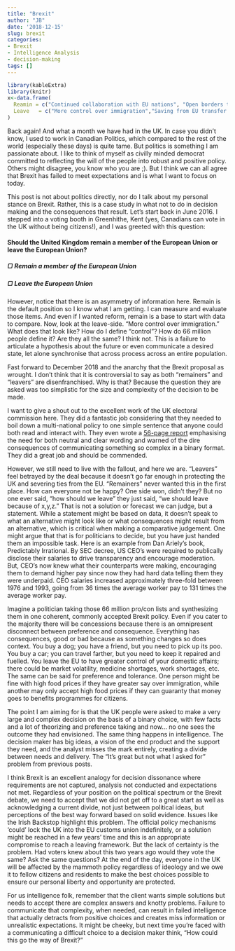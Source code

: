 ```yaml
---
title: "Brexit"
author: "JB"
date: '2018-12-15'
slug: brexit
categories:
- Brexit
- Intelligence Analysis
- decision-making
tags: []
---
```


```r
library(kableExtra)
library(knitr)
x<-data.frame(
  Reamin = c("Continued collaboration with EU nations", "Open borders that allow access to more skilled workers", "Simple goods transfer within a single customs union","Greater negotiating power with external nations"),
  Leave   = c("More control over immigration","Saving from EU transfer payments","Greater control over trade negation","More flexibility in policy creation")
)
```
Back again! And what a month we have had in the UK. In case you didn’t know, I used to work in Canadian Politics, which compared to the rest of the world (especially these days) is quite tame. But politics is something I am passionate about. I like to think of myself as civilly minded democrat committed to reflecting the will of the people into robust and positive policy. Others might disagree, you know who you are ;). But I think we can all agree that Brexit has failed to meet expectations and is what I want to focus on today.

This post is not about politics directly, nor do I talk about my personal stance on Brexit. Rather, this is a case study in what not to do in decision making and the consequences that result. Let’s start back in June 2016. I stepped into a voting booth in Greenhithe, Kent (yes, Canadians can vote in the UK without being citizens!), and I was greeted with this question:

#### Should the United Kingdom remain a member of the European Union or leave the European Union?

##### &#9634; Remain a member of the European Union
##### &#9634; Leave the European Union

However, notice that there is an asymmetry of information here. Remain is the default position so I know what I am getting. I can measure and evaluate those items. And even if I wanted reform, remain is a base to start with data to compare. Now, look at the leave-side. “More control over immigration.” What does that look like? How do I define “control”? How do 66 million people define it? Are they all the same? I think not. This is a failure to articulate a hypothesis about the future or even communicate a desired state, let alone synchronise that across process across an entire population.

Fast forward to December 2018 and the anarchy that the Brexit proposal as wrought. I don’t think that it is controversial to say as both “remainers” and “leavers” are disenfranchised. Why is that? Because the question they are asked was too simplistic for the size and complexity of the decision to be made.

I want to give a shout out to the excellent work of the UK electoral commission here. They did a fantastic job considering that they needed to boil down a multi-national policy to one simple sentence that anyone could both read and interact with. They even wrote a [56-page report](https://www.electoralcommission.org.uk/find-information-by-subject/elections-and-referendums/past-elections-and-referendums/eu-referendum/eu-referendum-question-assessment) emphasising the need for both neutral and clear wording and warned of the dire consequences of communicating something so complex in a binary format. They did a great job and should be commended.

However, we still need to live with the fallout, and here we are. “Leavers” feel betrayed by the deal because it doesn’t go far enough in protecting the UK and severing ties from the EU. “Remainers” never wanted this in the first place. How can everyone not be happy? One side won, didn’t they? But no one ever said, “how should we leave” they just said, “we should leave because of x,y,z.” That is not a solution or forecast we can judge, but a statement. While a statement might be based on data, it doesn’t speak to what an alternative might look like or what consequences might result from an alternative, which is critical when making a comparative judgement. One might argue that that is for politicians to decide, but you have just handed them an impossible task. Here is an example from Dan Ariely’s book, Predictably Irrational. By SEC decree, US CEO’s were required to publically disclose their salaries to drive transparency and encourage moderation. But, CEO’s now knew what their counterparts were making, encouraging them to demand higher pay since now they had hard data telling them they were underpaid. CEO salaries increased approximately three-fold between 1976 and 1993, going from 36 times the average worker pay to 131 times the average worker pay.

Imagine a politician taking those 66 million pro/con lists and synthesizing them in one coherent, commonly accepted Brexit policy. Even if you cater to the majority there will be concessions because there is an omnipresent disconnect between preference and consequence. Everything has consequences, good or bad because as something changes so does context. You buy a dog; you have a friend, but you need to pick up its poo. You buy a car; you can travel farther, but you need to keep it repaired and fuelled. You leave the EU to have greater control of your domestic affairs; there could be market volatility, medicine shortages, work shortages, etc. The same can be said for preference and tolerance. One person might be fine with high food prices if they have greater say over immigration, while another may only accept high food prices if they can guaranty that money goes to benefits programmes for citizens. 

The point I am aiming for is that the UK people were asked to make a very large and complex decision on the basis of a binary choice, with few facts and a lot of theorizing and preference taking and now… no one sees the outcome they had envisioned. The same thing happens in intelligence. The decision maker has big ideas, a vision of the end product and the support they need, and the analyst misses the mark entirely, creating a divide between needs and delivery. The “It’s great but not what I asked for” problem from previous posts. 

I think Brexit is an excellent analogy for decision dissonance where requirements are not captured, analysis not conducted and expectations not met. Regardless of your position on the political spectrum or the Brexit debate, we need to accept that we did not get off to a great start as well as acknowledging a current divide, not just between political ideas, but perceptions of the best way forward based on solid evidence. Issues like the Irish Backstop highlight this problem. The official policy mechanisms ‘could’ lock the UK into the EU customs union indefinitely, or a solution might be reached in a few years’ time and this is an appropriate compromise to reach a leaving framework. But the lack of certainty is the problem. Had voters knew about this two years ago would they vote the same? Ask the same questions? At the end of the day, everyone in the UK will be affected by the mammoth policy regardless of ideology and we owe it to fellow citizens and residents to make the best choices possible to ensure our personal liberty and opportunity are protected.

For us intelligence folk, remember that the client wants simple solutions but needs to accept there are complex answers and knotty problems. Failure to communicate that complexity, when needed, can result in failed intelligence that actually detracts from positive choices and creates miss information or unrealistic expectations. It might be cheeky, but next time you’re faced with a communicating a difficult choice to a decision maker think, “How could this go the way of Brexit?”


